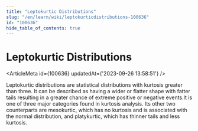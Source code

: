 ```yaml
---
title: "Leptokurtic Distributions"
slug: "/en/learn/wiki/leptokurticdistributions-100636"
id: "100636"
hide_table_of_contents: true
---
```



# Leptokurtic Distributions

<ArticleMeta id={100636} updatedAt={'2023-09-26 13:58:51'} />
<div className='border-solid border-b border-t-0 my-4 border-[var(--ifm-color-gray-300)]' />

Leptokurtic distributions are statistical distributions with kurtosis greater than three. It can be described as having a wider or flatter shape with fatter tails resulting in a greater chance of extreme positive or negative events.It is one of three major categories found in kurtosis analysis. Its other two counterparts are mesokurtic, which has no kurtosis and is associated with the normal distribution, and platykurtic, which has thinner tails and less kurtosis.
